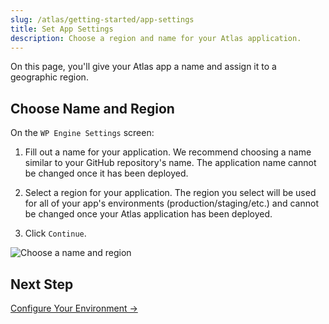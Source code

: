```yaml
---
slug: /atlas/getting-started/app-settings
title: Set App Settings
description: Choose a region and name for your Atlas application.
---
```


On this page, you'll give your Atlas app a name and assign it to a geographic region.

## Choose Name and Region

On the `WP Engine Settings` screen:

1. Fill out a name for your application. We recommend choosing a name similar to your GitHub repository's name. The application name cannot be changed once it has been deployed. 

2. Select a region for your application. The region you select will be used for all of your app's environments (production/staging/etc.) and cannot be changed once your Atlas application has been deployed.

3. Click `Continue`.

![Choose a name and region](./assets/img/wp-engine-settings.png)

## Next Step

[Configure Your Environment &#8594;](./environments)
